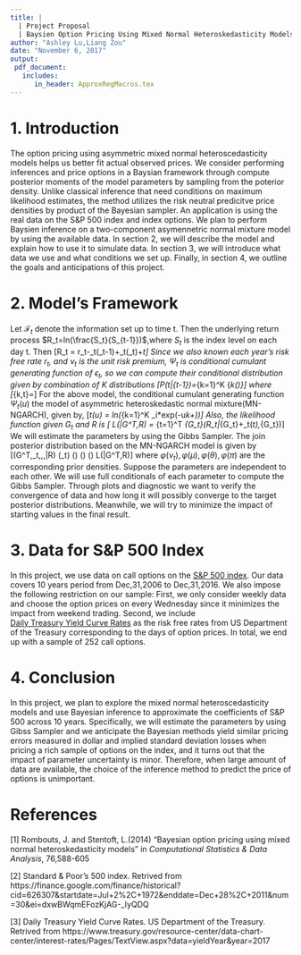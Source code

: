 ```yaml
---
title: |
  | Project Proposal
  | Baysien Option Pricing Using Mixed Normal Heteroskedasticity Models
author: "Ashley Lu,Liang Zou"
date: "November 6, 2017"
output: 
 pdf_document:
   includes:
      in_header: ApproxRegMacros.tex
---
```



# 1. Introduction
  The option pricing using asymmetric mixed normal heteroscedasticity models helps us better fit actual observed 
prices. We consider performing inferences and price options in a Baysian framework through compute posterior moments 
of the model parameters by sampling from the poterior density. Unlike classical inference that need conditions on 
maximum likelihood estimates, the method utilizes the risk neutral predicitve price densities by product of the 
Bayesian sampler. An application is using the real data on the S&P 500 index and index options. We plan to perform 
Baysien inference on a two-component asymennetric normal mixture model by using the available data. In section 2, we 
will describe the model and explain how to use it to simulate data. In section 3, we will introduce what data we use 
and what conditions we set up. Finally, in section 4, we outline the goals and anticipations of this project. 


# 2. Model's Framework
   Let $\mathscr{F}_t$ denote the information set up to time t. Then the underlying return process $R_t=ln(\frac{S_t}{S_{t-1}})$,where $S_t$ is the index level on each day t. Then
\[R_t = r_t-\Psi_t(\nu_t-1)+\Psi_t(\nu_t)+\epsilon_t\] 
Since we also known each year's risk free rate $r_t$, and $\nu_t$ is the unit risk premium, $\Psi_t$ is conditional 
cumulant generating function of $\epsilon_t$, so we can compute their conditional distribution given by combination of $K$ distributions 
\[P(\epsilon_t|\mathscr{F}_{t-1})=\sum_{k=1}^K {\pi_k\Phi(\frac{\epsilon_t-\mu_k}{\sigma_{k,t}})}\] where
\[\sigma_{k,t}=\sqrt{\omega_k+\alpha(\epsilon_{t-1}+\gamma_k \sigma_{k,t-1})^2+\beta_k\sigma^2_{k,t-1}}\]
For the above model, the conditional cumulant generating function $\Psi_t(u)$ the model of asymmetric heteroskedastic normal mixture(MN-NGARCH), given by,
\[\Psi_t(u) = ln(\sum_{k=1}^K \pi_i*exp(-u\mu_k+\frac{u^2\sigma^2_{k,t}}{2}))\]
Also, the likelihood function given $G_t$ and $R$ is
\[\ L(\xi|G^T,R) = \prod_{t=1}^T \pi_{G_t}\phi(R_t|\mu_{G_t}+\rho_t(\nu_t),\theta_{G_t})\]
We will estimate the parameters by using the Gibbs Sampler. The join posterior distribution based on the MN-NGARCH 
model is given by 
\[\varphi(G^T,\nu_t,\mu,\theta,\pi|R) \propto \varphi(\nu_t) \varphi(\mu) \varphi(\theta) \varphi(\pi) L(\xi|G^T,R)\]
where $\varphi(\nu_t), \varphi(\mu), \varphi(\theta), \varphi(\pi)$ are the corresponding prior densities. 
Suppose the parameters are independent to each other. We will use full conditionals of each parameter to compute the 
Gibbs Sampler. Through plots and diagnostic we want to verify the convergence of data and how long it will possibly 
converge to the target posterior distributions. Meanwhile, we will try to minimize the impact of starting values in 
the final result. 


# 3. Data for S&P 500 Index
In this project, we use data on call options on the [S&P 500 index](https://finance.google.com/finance/historical?cid=626307&startdate=Jul+2%2C+1972&enddate=Dec+28%2C+2011&num=30&ei=dxwBWqmEFozKjAG-_IyQDQ). 
Our data covers 10 years period from Dec,31,2006 to Dec,31,2016. We also impose the following restriction on our 
sample: First, we only consider weekly data and choose the option prices on every Wednesday since it minimizes the 
impact from weekend trading. Second, we include  
[Daily Treasury Yield Curve Rates](https://www.treasury.gov/resource-center/data-chart-center/interest-rates/Pages/TextView.aspx?data=yieldYear&year=2017) 
as the risk free rates from US Department of the Treasury corresponding to the days of option prices. 
In total, we end up with a sample of 252 call options.


# 4. Conclusion 
In this project, we plan to explore the mixed normal heteroscedasticity models and use Bayesian inference to 
approximate the coefficients of S&P 500 across 10 years. Specifically, we will estimate the parameters by using Gibss 
Sampler and we anticipate the Bayesian methods yield similar pricing errors measured in dollar and implied standard 
deviation losses when pricing a rich sample of options on the index, and it turns out that the impact of parameter 
uncertainty is minor. Therefore, when large amount of data are available, the choice of the inference method to 
predict the price of options is unimportant. 


# References

[1] Rombouts, J. and Stentoft, L.(2014) "Bayesian option pricing using mixed normal heteroskedasticity models" 
    in *Computational Statistics & Data Analysis*, 76,588-605

[2] Standard & Poor's 500 index. Retrived from 
    https://finance.google.com/finance/historical?cid=626307&startdate=Jul+2%2C+1972&enddate=Dec+28%2C+2011&num=30&ei=dxwBWqmEFozKjAG-_IyQDQ    

[3] Daily Treasury Yield Curve Rates. US Department of the Treasury. Retrived from
    https://www.treasury.gov/resource-center/data-chart-center/interest-rates/Pages/TextView.aspx?data=yieldYear&year=2017
    
    
    
    
    
    
    